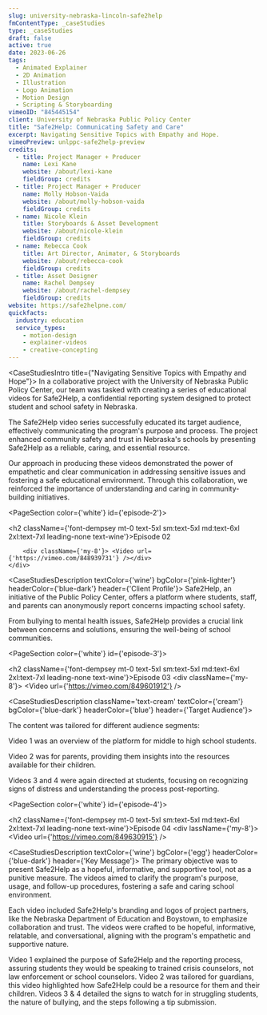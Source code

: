 ```yaml
---
slug: university-nebraska-lincoln-safe2help
fmContentType: _caseStudies
type: _caseStudies
draft: false
active: true
date: 2023-06-26
tags:
  - Animated Explainer
  - 2D Animation
  - Illustration
  - Logo Animation
  - Motion Design
  - Scripting & Storyboarding
vimeoID: "845445154"
client: University of Nebraska Public Policy Center
title: "Safe2Help: Communicating Safety and Care"
excerpt: Navigating Sensitive Topics with Empathy and Hope.
vimeoPreview: unlppc-safe2help-preview
credits:
  - title: Project Manager + Producer
    name: Lexi Kane
    website: /about/lexi-kane
    fieldGroup: credits
  - title: Project Manager + Producer
    name: Molly Hobson-Vaida
    website: /about/molly-hobson-vaida
    fieldGroup: credits
  - name: Nicole Klein
    title: Storyboards & Asset Development
    website: /about/nicole-klein
    fieldGroup: credits
  - name: Rebecca Cook
    title: Art Director, Animator, & Storyboards
    website: /about/rebecca-cook
    fieldGroup: credits
  - title: Asset Designer
    name: Rachel Dempsey
    website: /about/rachel-dempsey
    fieldGroup: credits
website: https://safe2helpne.com/
quickfacts:
  industry: education
  service_types:
    - motion-design
    - explainer-videos
    - creative-concepting
---
```


<CaseStudiesIntro title={"Navigating Sensitive Topics with Empathy and Hope"}>
In a collaborative project with the University of Nebraska Public Policy Center, our team was tasked with creating a series of educational videos for Safe2Help, a confidential reporting system designed to protect student and school safety in Nebraska.

The Safe2Help video series successfully educated its target audience, effectively communicating the program's purpose and process. The project enhanced community safety and trust in Nebraska's schools by presenting Safe2Help as a reliable, caring, and essential resource.

Our approach in producing these videos demonstrated the power of empathetic and clear communication in addressing sensitive issues and fostering a safe educational environment. Through this collaboration, we reinforced the importance of understanding and caring in community-building initiatives.
</CaseStudiesIntro>

<PageSection color={'white'} id={'episode-2'}>
  <InnerWrapper>
    <div className=''>
        <h2 className={'font-dempsey mt-0 text-5xl sm:text-5xl md:text-6xl 2xl:text-7xl leading-none text-wine'}>Episode 02</h2>

        <div className={'my-8'}> <Video url={'https://vimeo.com/848939731'} /></div>
    </div>
  </InnerWrapper>
</PageSection>

<CaseStudiesDescription textColor={'wine'} bgColor={'pink-lighter'} headerColor={'blue-dark'} header={'Client Profile'}>
Safe2Help, an initiative of the Public Policy Center, offers a platform where students, staff, and parents can anonymously report concerns impacting school safety.

From bullying to mental health issues, Safe2Help provides a crucial link between concerns and solutions, ensuring the well-being of school communities.
</CaseStudiesDescription>

<PageSection color={'white'} id={'episode-3'}>
  <InnerWrapper>
    <div >
        <h2 className={'font-dempsey mt-0 text-5xl sm:text-5xl md:text-6xl 2xl:text-7xl leading-none text-wine'}>Episode 03</h2>
        <div className={'my-8'}> <Video url={'https://vimeo.com/849601912'} /></div>
    </div>
  </InnerWrapper>
</PageSection>

<CaseStudiesDescription className='text-cream' textColor={'cream'} bgColor={'blue-dark'} headerColor={'blue'} header={'Target Audience'}>
<p className="text-cream">The content was tailored for different audience segments:</p>

<p className="text-cream">Video 1 was an overview of the platform for middle to high school students.</p>

<p className="text-cream">Video 2 was for parents, providing them insights into the resources available for their children.</p>

<p className="text-cream">Videos 3 and 4 were again directed at students, focusing on recognizing signs of distress and understanding the process post-reporting.</p>

</CaseStudiesDescription>

<PageSection color={'white'} id={'episode-4'}>
  <InnerWrapper>
    <div >
        <h2 className={'font-dempsey mt-0 text-5xl sm:text-5xl md:text-6xl 2xl:text-7xl leading-none text-wine'}>Episode 04</h2>
        <div lassName={'my-8'}> <Video url={'https://vimeo.com/849630915'} /></div>
    </div>
  </InnerWrapper>
</PageSection>

<CaseStudiesDescription textColor={'wine'} bgColor={'egg'} headerColor={'blue-dark'} header={'Key Message'}>
The primary objective was to present Safe2Help as a hopeful, informative, and supportive tool, not as a punitive measure. The videos aimed to clarify the program's purpose, usage, and follow-up procedures, fostering a safe and caring school environment.

Each video included Safe2Help's branding and logos of project partners, like the Nebraska Department of Education and Boystown, to emphasize collaboration and trust. The videos were crafted to be hopeful, informative, relatable, and conversational, aligning with the program's empathetic and supportive nature.

Video 1 explained the purpose of Safe2Help and the reporting process, assuring students they would be speaking to trained crisis counselors, not law enforcement or school counselors. Video 2 was tailored for guardians, this video highlighted how Safe2Help could be a resource for them and their children. Videos 3 & 4 detailed the signs to watch for in struggling students, the nature of bullying, and the steps following a tip submission.
</CaseStudiesDescription>

